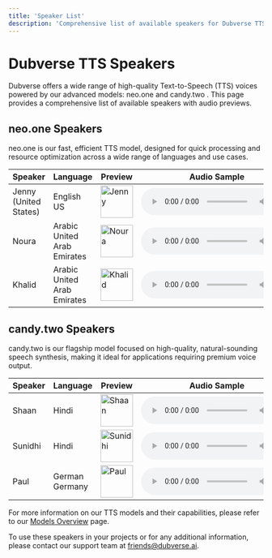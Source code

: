 ```yaml
---
title: 'Speaker List'
description: 'Comprehensive list of available speakers for Dubverse TTS API'
---
```


# Dubverse TTS Speakers

Dubverse offers a wide range of high-quality Text-to-Speech (TTS) voices powered by our advanced models: neo.one <Icon icon="zap" /> and candy.two <Icon icon="star" />. This page provides a comprehensive list of available speakers with audio previews.

## neo.one Speakers <Icon icon="zap" />

neo.one is our fast, efficient TTS model, designed for quick processing and resource optimization across a wide range of languages and use cases.

| Speaker | Language | Preview | Audio Sample |
|---------|----------|---------|--------------|
| Jenny (United States) | English US | <img src="https://assets.dubverse.ai/speakers/251.png" width="64" height="64" alt="Jenny" /> | <audio controls src="https://s3-ap-south-1.amazonaws.com/dubverse-webapp/speakers_static/English/azure_tts_Jenny.wav"></audio> |
| Noura | Arabic United Arab Emirates | <img src="https://assets.dubverse.ai/speakers/262.png" width="64" height="64" alt="Noura" /> | <audio controls src="https://dubverse-webapp.s3.ap-south-1.amazonaws.com/speakers_static/Speaker_Styles/azure_ar-AE-FatimaNeural_default.wav"></audio> |
| Khalid | Arabic United Arab Emirates | <img src="https://assets.dubverse.ai/speakers/263.png" width="64" height="64" alt="Khalid" /> | <audio controls src="https://dubverse-webapp.s3.ap-south-1.amazonaws.com/speakers_static/Speaker_Styles/azure_ar-AE-HamdanNeural_default.wav"></audio> |

## candy.two Speakers <Icon icon="star" />

candy.two is our flagship model focused on high-quality, natural-sounding speech synthesis, making it ideal for applications requiring premium voice output.

| Speaker | Language | Preview | Audio Sample |
|---------|----------|---------|--------------|
| Shaan | Hindi | <img src="https://assets.dubverse.ai/speakers/181.png" width="64" height="64" alt="Shaan" /> | <audio controls src="https://dubverse-webapp.s3.ap-south-1.amazonaws.com/speaker_comparison/shaan_sentence1_20241004055028.wav"></audio> |
| Sunidhi | Hindi | <img src="https://assets.dubverse.ai/speakers/182.png" width="64" height="64" alt="Sunidhi" /> | <audio controls src="https://dubverse-webapp.s3.ap-south-1.amazonaws.com/speakers_static/Speaker_Styles/azure_hi-IN-SwaraNeural_default.wav"></audio> |
| Paul | German Germany | <img src="https://assets.dubverse.ai/speakers/1232.png" width="64" height="64" alt="Paul" /> | <audio controls src="https://dubverse-webapp.s3.ap-south-1.amazonaws.com/speakers_static/Maha_tts%20speakers/German%20Male.wav"></audio> |

For more information on our TTS models and their capabilities, please refer to our [Models Overview](/models/overview) page.

To use these speakers in your projects or for any additional information, please contact our support team at friends@dubverse.ai.
